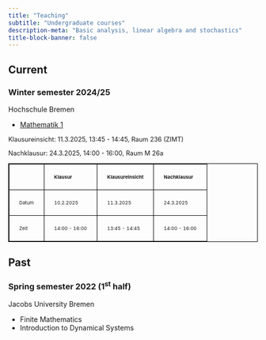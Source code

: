 ```yaml
---
title: "Teaching"
subtitle: "Undergraduate courses"
description-meta: "Basic analysis, linear algebra and stochastics"
title-block-banner: false
---
```

<head>
    <style>
        table,
        th,
        td {
            border: 1px solid black;
            border-collapse: collapse;
        }

        th,
        td {
            padding: 20px;
        }

        th {
            text-align: left;
        }
    </style>
</head>


## Current
### Winter semester 2024/25


::: {.grid}

::: {.g-col-12 .g-col-md-6}
Hochschule Bremen
:::

::: {.g-col-12 .g-col-md-6}

- [Mathematik 1](https://aulis.hs-bremen.de/goto.php/crs/2112916)
    
<p style="font-size:0.8rem">Klausureinsicht: 11.3.2025, 13:45 - 14:45, Raum 236 (ZIMT)</p>

<p style="font-size:0.8rem">Nachklausur: 24.3.2025, 14:00 - 16:00, Raum M 26a</p>

<table style="font-size:0.6rem">
<tr><td></td><th>Klausur</th> <th> Klausureinsicht</th> <th>Nachklausur</th></tr>
<tr><td>Datum</td><td>10.2.2025</td> <td>11.3.2025</td> <td>24.3.2025</td></tr>
<tr><td>Zeit</td><td>14:00 - 16:00</td> <td>13:45 - 14:45</td> <td>14:00 - 16:00</td></tr>
</table>
:::

:::

## Past
### Spring semester 2022 (1<sup>st</sup> half)

::: {.grid}

::: {.g-col-12 .g-col-md-6}
Jacobs University Bremen
:::

::: {.g-col-12 .g-col-md-6}

- Finite Mathematics
- Introduction to Dynamical Systems

:::

:::



